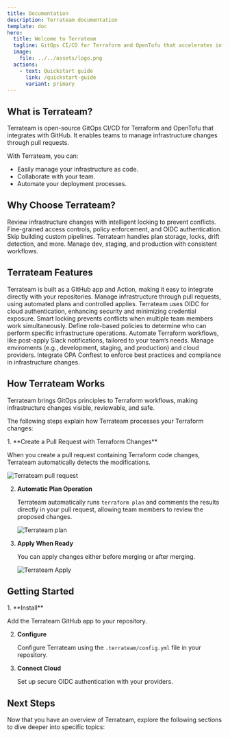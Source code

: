 ```yaml
---
title: Documentation
description: Terrateam documentation
template: doc
hero:
  title: Welcome to Terrateam
  tagline: GitOps CI/CD for Terraform and OpenTofu that accelerates infrastructure delivery.
  image:
    file: ../../assets/logo.png
  actions:
    - text: Quickstart guide
      link: /quickstart-guide
      variant: primary
---
```



## What is Terrateam?

Terrateam is open-source GitOps CI/CD for Terraform and OpenTofu that integrates with GitHub. It enables teams to manage infrastructure changes through pull requests.

With Terrateam, you can:
  - Easily manage your infrastructure as code.
  - Collaborate with your team.
  - Automate your deployment processes.

## Why Choose Terrateam?

<CardGrid>
  <Card title="Team Collaboration" icon="approve-check">
    Review infrastructure changes with intelligent locking to prevent conflicts.
  </Card>

  <Card title="Enhanced Security" icon="seti:lock">
    Fine-grained access controls, policy enforcement, and OIDC authentication.
  </Card>

  <Card title="Ready-to-Use"  icon="laptop">
    Skip building custom pipelines. Terrateam handles plan storage, locks, drift detection, and more.
  </Card>

  <Card title="Multi-Environment" icon="star">
    Manage dev, staging, and production with consistent workflows.
  </Card>
</CardGrid>

## Terrateam Features

<CardGrid>
	<Card title="GitHub-Native" icon="github">
		Terrateam is built as a GitHub app and Action, making it easy to integrate directly with your repositories.
    <LinkCard title="Installation" href="/quickstart-guide"  />
	</Card>
	<Card title="GitOps Workflow" icon="rocket">
      Manage infrastructure through pull requests, using automated plans and controlled applies.
        <LinkCard title="Workflows" href="/getting-started/plan-and-apply" />
	</Card>
	<Card title="Enterprise Security" icon="sun">
		Terrateam uses OIDC for cloud authentication, enhancing security and minimizing credential exposure.
        <LinkCard title="Security" href="/security-and-compliance" />
	</Card>
	<Card title="Resource Coordination" icon="seti:lock">
		Smart locking prevents conflicts when multiple team members work simultaneously.
        <LinkCard title="Locks" href="/advanced-workflows/locks-and-concurrency" />
	</Card>
	<Card title="Access Control" icon="error">
		Define role-based policies to determine who can perform specific infrastructure operations.
        <LinkCard title="RBAC" href="/security-and-compliance/role-based-access-control" />
	</Card>
	<Card title="Custom Workflows" icon="puzzle">
		Automate Terraform workflows, like post-apply Slack notifications, tailored to your team’s needs.
        <LinkCard title="Custom Workflows" href="/configuration-reference/workflows" />
	</Card>
	<Card title="Multi-Environment" icon="star">
		Manage enviroments (e.g., development, staging, and production) and cloud providers.
        <LinkCard title="Environments" href="/advanced-workflows/multiple-environments" />
	</Card>
	<Card title="Policy Enforcement" icon="document">
		Integrate OPA Conftest to enforce best practices and compliance in infrastructure changes.
        <LinkCard title="OPA Integration" href="/security-and-compliance/policy-enforcement-with-opa" />
	</Card>
</CardGrid>

## How Terrateam Works

Terrateam brings GitOps principles to Terraform workflows, making infrastructure changes visible, reviewable, and safe.

The following steps explain how Terrateam processes your Terraform changes:

<Steps>
1. **Create a Pull Request with Terraform Changes**

   When you create a pull request containing Terraform code changes, Terrateam automatically detects the modifications.
   
   ![Terrateam pull request](../../assets/nibbler-pull-request.png)

2. **Automatic Plan Operation**

   Terrateam automatically runs `terraform plan` and comments the results directly in your pull request, allowing team members to review the proposed changes.
   
   ![Terrateam plan](../../assets/nibbler-terrateam-plan.png)

3. **Apply When Ready**

   You can apply changes either before merging or after merging.
   
   ![Terrateam Apply](../../assets/nibbler-terrateam-apply.png)

</Steps>
<LinkCard title="Learn more about workflows" href="/getting-started/pull-requests-and-triggers" />

## Getting Started

<Steps>
1. **Install**

   Add the Terrateam GitHub app to your repository.
   
   <LinkCard title="Installation Guide" href="/quickstart-guide" />

2. **Configure**

   Configure Terrateam using the `.terrateam/config.yml` file in your repository.
   
   <LinkCard title="Configuration" href="/getting-started/configuration" />

3. **Connect Cloud**

   Set up secure OIDC authentication with your providers.
   
   <LinkCard title="Cloud Setup" href="/cloud-providers" />
</Steps>

## Next Steps

Now that you have an overview of Terrateam, explore the following sections to dive deeper into specific topics:

<CardGrid>
  <LinkCard title="Core Concepts" href="/getting-started/concepts" />
  <LinkCard title="Configuration Reference" href="/configuration-reference" />
  <LinkCard title="Advanced Workflows" href="/advanced-workflows" />
  <LinkCard title="Integrations" href="/integrations" />
</CardGrid>
